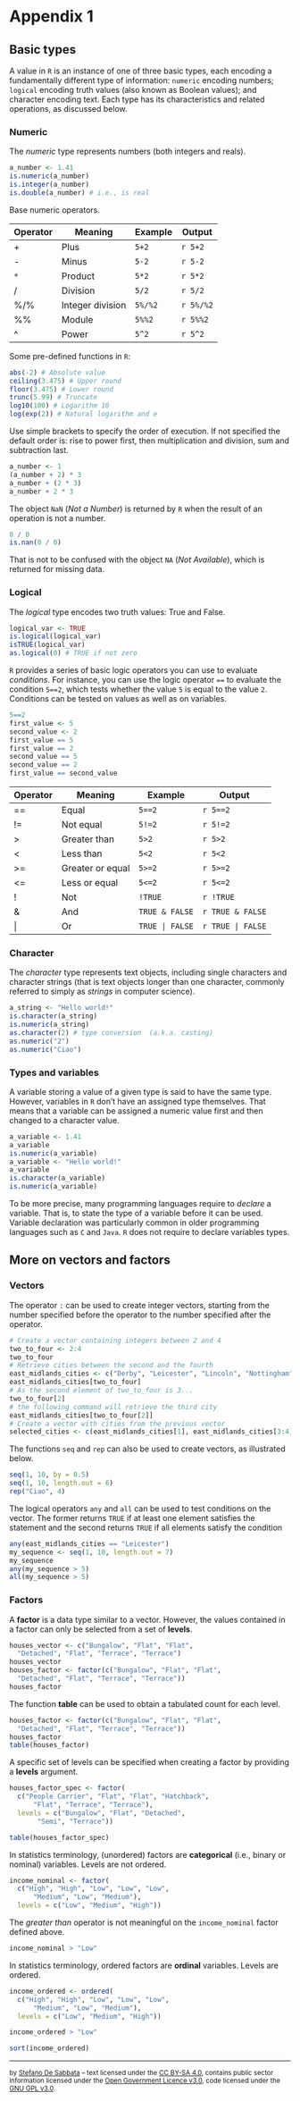 # Appendix 1 {-}

## Basic types {-}

A value in `R` is an instance of one of three basic types, each encoding a fundamentally different type of information: `numeric` encoding numbers; `logical` encoding truth values (also known as Boolean values); and character encoding text. Each type has its characteristics and related operations, as discussed below. 

### Numeric {-}

The *numeric* type represents numbers (both integers and reals).

```r
a_number <- 1.41
is.numeric(a_number)
is.integer(a_number)
is.double(a_number) # i.e., is real
```

Base numeric operators.

|Operator|Meaning         |Example|Output   |
|--------|----------------|-------|---------|
|+       |Plus            |`5+2`  |`r 5+2`  |
|-       |Minus           |`5-2`  |`r 5-2`  |
|`*`     |Product         |`5*2`  |`r 5*2`  |
|/       |Division        |`5/2`  |`r 5/2`  |
|%/%     |Integer division|`5%/%2`|`r 5%/%2`|
|%%      |Module          |`5%%2` |`r 5%%2` |
|^       |Power           |`5^2`  |`r 5^2`  |


Some pre-defined functions in `R`:

```r
abs(-2) # Absolute value
ceiling(3.475) # Upper round
floor(3.475) # Lower round
trunc(5.99) # Truncate
log10(100) # Logarithm 10
log(exp(2)) # Natural logarithm and e
```

Use simple brackets to specify the order of execution. If not specified the default order is: rise to power first, then multiplication and division, sum and subtraction last.

```r
a_number <- 1
(a_number + 2) * 3
a_number + (2 * 3)
a_number + 2 * 3
```

The object `NaN` (*Not a Number*) is returned by `R` when the result of an operation is not a number.

```r
0 / 0
is.nan(0 / 0)
```

That is not to be confused with the object `NA` (*Not Available*), which is returned for missing data.

### Logical {-}

The *logical* type encodes two truth values: True and False.

```r
logical_var <- TRUE
is.logical(logical_var)
isTRUE(logical_var)
as.logical(0) # TRUE if not zero
```

`R` provides a series of basic logic operators you can use to evaluate *conditions*. For instance, you can use the logic operator `==` to evaluate the condition `5==2`, which tests whether the value `5` is equal to the value `2`. Conditions can be tested on values as well as on variables.

```r
5==2
first_value <- 5
second_value <- 2
first_value == 5
first_value == 2
second_value == 5
second_value == 2
first_value == second_value
```

|Operator|Meaning          |Example         |Output            |
|--------|-----------------|----------------|------------------|
|==      |Equal            |`5==2`          |`r 5==2`          |
|!=      |Not equal        |`5!=2`          |`r 5!=2`          |
|>       |Greater than     |`5>2`           |`r 5>2`           |
|<       |Less than        |`5<2`           |`r 5<2`           |
|>=      |Greater or equal |`5>=2`          |`r 5>=2`          |
|<=      |Less or equal    |`5<=2`          |`r 5<=2`          |
|!       |Not              |`!TRUE`         |`r !TRUE`         |
|&       |And              |`TRUE & FALSE`  |`r TRUE & FALSE`  |
|\|      |Or               |`TRUE | FALSE`  |`r TRUE | FALSE`  |



### Character {-}

The *character* type represents text objects, including single characters and character strings (that is text objects longer than one character, commonly referred to simply as *strings* in computer science).

```r
a_string <- "Hello world!"
is.character(a_string)
is.numeric(a_string)
as.character(2) # type conversion  (a.k.a. casting)
as.numeric("2")
as.numeric("Ciao")
```

### Types and variables {-}

A variable storing a value of a given type is said to have the same type. However, variables in `R` don't have an assigned type themselves. That means that a variable can be assigned a numeric value first and then changed to a character value. 

```r
a_variable <- 1.41
a_variable
is.numeric(a_variable)
a_variable <- "Hello world!"
a_variable
is.character(a_variable)
is.numeric(a_variable)
```

To be more precise, many programming languages require to *declare* a variable. That is, to state the type of a variable before it can be used. Variable declaration was particularly common in older programming languages such as `C` and `Java`. `R` does not require to declare variables types.



## More on vectors and factors {-}

### Vectors {-}

The operator `:` can be used to create integer vectors, starting from the number specified before the operator to the number specified after the operator. 

```r
# Create a vector containing integers between 2 and 4
two_to_four <- 2:4
two_to_four
# Retrieve cities between the second and the fourth
east_midlands_cities <- c("Derby", "Leicester", "Lincoln", "Nottingham")
east_midlands_cities[two_to_four]
# As the second element of two_to_four is 3...
two_to_four[2]
# the following command will retrieve the third city
east_midlands_cities[two_to_four[2]]
# Create a vector with cities from the previous vector
selected_cities <- c(east_midlands_cities[1], east_midlands_cities[3:4])
```


The functions `seq` and `rep` can also be used to create vectors, as illustrated below.

```r
seq(1, 10, by = 0.5)
seq(1, 10, length.out = 6)
rep("Ciao", 4)
```


The logical operators `any` and `all` can be used to test conditions on the vector. The former returns `TRUE` if at least one element satisfies the statement and the second returns `TRUE` if all elements satisfy the condition

```r
any(east_midlands_cities == "Leicester")
my_sequence <- seq(1, 10, length.out = 7)
my_sequence
any(my_sequence > 5)
all(my_sequence > 5)
```



### Factors {-}

A **factor** is a data type similar to a vector. However, the values contained in a factor can only be selected from a set of **levels**.

```r
houses_vector <- c("Bungalow", "Flat", "Flat",
  "Detached", "Flat", "Terrace", "Terrace")
houses_vector
houses_factor <- factor(c("Bungalow", "Flat", "Flat",
  "Detached", "Flat", "Terrace", "Terrace"))
houses_factor
```

The function **table** can be used to obtain a tabulated count for each level.

```r
houses_factor <- factor(c("Bungalow", "Flat", "Flat",
  "Detached", "Flat", "Terrace", "Terrace"))
houses_factor
table(houses_factor)
```

A specific set of levels can be specified when creating a factor by providing a **levels** argument.

```r
houses_factor_spec <- factor(
  c("People Carrier", "Flat", "Flat", "Hatchback",
      "Flat", "Terrace", "Terrace"),
  levels = c("Bungalow", "Flat", "Detached",
       "Semi", "Terrace"))

table(houses_factor_spec)
```

In statistics terminology, (unordered) factors are **categorical** (i.e., binary or nominal) variables. Levels are not ordered.

```r
income_nominal <- factor(
  c("High", "High", "Low", "Low", "Low",
      "Medium", "Low", "Medium"),
  levels = c("Low", "Medium", "High"))
```

The *greater than* operator is not meaningful on the `income_nominal` factor defined above.

```r
income_nominal > "Low"
```

In statistics terminology, ordered factors are **ordinal** variables. Levels are ordered.

```r
income_ordered <- ordered(
  c("High", "High", "Low", "Low", "Low",
      "Medium", "Low", "Medium"),
  levels = c("Low", "Medium", "High"))

income_ordered > "Low"

sort(income_ordered)
```




---

<small>by [Stefano De Sabbata](https://sdesabbata.github.io/) -- text licensed under the [CC BY-SA 4.0](https://creativecommons.org/licenses/by-sa/4.0/), contains public sector information licensed under the [Open Government Licence v3.0](http://www.nationalarchives.gov.uk/doc/open-government-licence), code licensed under the [GNU GPL v3.0](https://www.gnu.org/licenses/gpl-3.0.html).</small>

